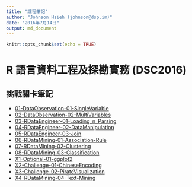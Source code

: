 ```yaml
---
title: "課程筆記"
author: "Johnson Hsieh (johnson@dsp.im)"
date: "2016年7月14日"
output: md_document
---
```


```r
knitr::opts_chunk$set(echo = TRUE)
```
# R 語言資料工程及探勘實務 (DSC2016) 

## 挑戰關卡筆記
- [01-DataObservation-01-SingleVariable](https://JohnsonHsieh.github.io/DSC2016-R/note/01-DataObservation-01-SingleVariable.html)
- [02-DataObservation-02-MultiVariables](https://JohnsonHsieh.github.io/DSC2016-R/note/02-DataObservation-02-MultiVariables.html)
- [03-RDataEngineer-01-Loading_n_Parsing](https://JohnsonHsieh.github.io/DSC2016-R/note/03-RDataEngineer-01-Loading_n_Parsing.html)
- [04-RDataEngineer-02-DataManipulation](https://JohnsonHsieh.github.io/DSC2016-R/note/04-RDataEngineer-02-DataManipulation.html)
- [05-RDataEngineer-03-Join](https://JohnsonHsieh.github.io/DSC2016-R/note/05-RDataEngineer-03-Join.html)
- [06-RDataMining-01-Association-Rule](https://JohnsonHsieh.github.io/DSC2016-R/note/06-RDataMining-01-Association-Rule.html)
- [07-RDataMining-02-Clustering](https://JohnsonHsieh.github.io/DSC2016-R/note/07-RDataMining-02-Clustering.html)
- [08-RDataMining-03-Classification](https://JohnsonHsieh.github.io/DSC2016-R/note/08-RDataMining-03-Classification.html)
- [X1-Optional-01-ggplot2](https://JohnsonHsieh.github.io/DSC2016-R/note/X1-Optional-01-ggplot2.html)
- [X2-Challenge-01-ChineseEncoding](https://JohnsonHsieh.github.io/DSC2016-R/note/X2-Challenge-01-ChineseEncoding.html)
- [X3-Challenge-02-PirateVisualization](https://JohnsonHsieh.github.io/DSC2016-R/note/X3-Challenge-02-PirateVisualization.html)
- [X4-RDataMining-04-Text-Mining](https://JohnsonHsieh.github.io/DSC2016-R/note/X4-RDataMining-04-Text-Mining.html)
